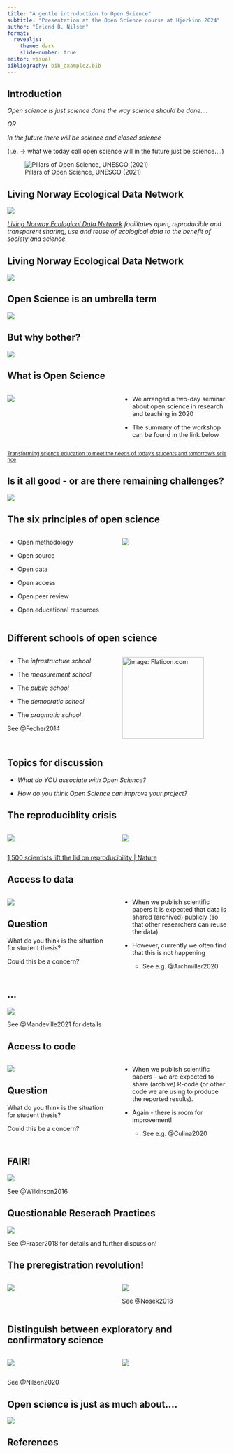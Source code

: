 ```yaml
---
title: "A gentle introduction to Open Science"
subtitle: "Presentation at the Open Science course at Hjerkinn 2024"
author: "Erlend B. Nilsen"
format: 
  revealjs:
    theme: dark
    slide-number: true
editor: visual
bibliography: bib_example2.bib
---
```


## Introduction

::: {.callout-tip appearance="simple"}
*Open science is just science done the way science should be done....*
:::

*OR*

::: {.callout-tip appearance="simple"}
*In the future there will be science and closed science*

(i.e. -\> what we today call open science will in the future just be science....)
:::

![Pillars of Open Science, UNESCO (2021)](images/UNESCO-Open_science-pillars-en.png){fig-align="center"}

## Living Norway Ecological Data Network

![](images/Log_LN.png){fig-align="center"}

[*Living Norway Ecological Data Network*](https://livingnorway.no/) *facilitates open, reproducible and transparent sharing, use and reuse of ecological data to the benefit of society and science*

## Living Norway Ecological Data Network

![](images/clipboard-272055725.png)

## Open Science is an umbrella term

![](images/Figur1.png)

## But why bother?

![](images/Why_Open_Science.png){fig-align="center"}

## What is Open Science

:::::: columns
::: {.column width="50%"}
![](images/Figur3.png)
:::

:::: {.column width="50%"}
::: {.callout-note appearance="simple"}
-   We arranged a two-day seminar about open science in research and teaching in 2020

-   The summary of the workshop can be found in the link below
:::
::::
::::::

^[Transforming science education to meet the needs of today’s students and tomorrow’s science](https://livingnorway.no/2020/11/05/transforming-science-education-to-meet-the-needs-of-todays-students-and-tomorrows-science/)^

## Is it all good - or are there remaining challenges?

![](images/clipboard-3919083559.png)

## The six principles of open science

::::: columns
::: {.column width="50%"}
-   Open methodology

-   Open source

-   Open data

-   Open access

-   Open peer review

-   Open educational resources
:::

::: {.column width="50%"}
![](images/UNESCO-Open_science-pillars-en.png)
:::
:::::

## Different schools of open science

:::::: columns
:::: {.column width="50%"}
::: {.callout-note appearance="simple"}
-   The *infrastructure school*

-   The *measurement school*

-   The *public school*

-   The *democratic school*

-   The *pragmatic school*

See @Fecher2014
:::
::::

::: {.column width="50%"}
[![image: Flaticon.com](images/school.png){width="187"}](https://www.flaticon.com/free-icons/school)
:::
::::::

## Topics for discussion

::: {.callout-caution appearance="simple"}
-   *What do YOU associate with Open Science?*

-   *How do you think Open Science can improve your project?*
:::

## The reproduciblity crisis

::::: columns
::: {.column width="50%"}
![](images/clipboard-2433360458.png)
:::

::: {.column width="50%"}
![](images/clipboard-2549073998.png)
:::
:::::

[1,500 scientists lift the lid on reproducibility \| Nature](https://www.nature.com/articles/533452a)

## Access to data

::::::: columns
:::: {.column width="50%"}
![](images/Figur5.png)

::: callout-note
## Question

What do you think is the situation for student thesis?

Could this be a concern?
:::
::::

:::: {.column width="50%"}
::: {.callout-warning appearance="simple"}
-   When we publish scientific papers it is expected that data is shared (archived) publicly (so that other researchers can reuse the data)

-   However, currently we often find that this is not happening

    -   See e.g. @Archmiller2020
:::
::::
:::::::

## ...

![](images/Primary_biodiv_data.png)

See @Mandeville2021 for details

## Access to code

::::::: columns
:::: {.column width="50%"}
![](images/Figur_code.png)

::: callout-note
## Question

What do you think is the situation for student thesis?

Could this be a concern?
:::
::::

:::: {.column width="50%"}
::: {.callout-warning appearance="simple"}
-   When we publish scientific papers - we are expected to share (archive) R-code (or other code we are using to produce the reported results).

-   Again - there is room for improvement!

    -   See e.g. @Culina2020
:::
::::
:::::::

## FAIR!

![](images/FAIR_data.png)

See @Wilkinson2016

## Questionable Reserach Practices

![](images/clipboard-156202845.png)

See @Fraser2018 for details and further discussion!

## The preregistration revolution!

::::: columns
::: {.column width="50%"}
![](images/Preregistration.png)
:::

::: {.column width="50%"}
![](images/clipboard-1219184602.png)

See @Nosek2018
:::
:::::

## Distinguish between exploratory and confirmatory science

::::: columns
::: {.column width="50%"}
![](images/clipboard-2312361735.png)
:::

::: {.column width="50%"}
![](images/clipboard-2432539168.png)
:::
:::::

See @Nilsen2020

## Open science is just as much about....

![](images/clipboard-4143438892.png)

## References
